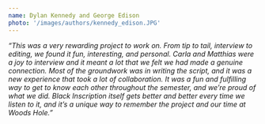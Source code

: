 ```yaml
---
name: Dylan Kennedy and George Edison
photo: '/images/authors/kennedy_edison.JPG'
---
```


*"This was a very rewarding project to work on. From tip to tail, interview to editing, we found it fun, interesting, and personal. Carla and Matthias were a joy to interview and it meant a lot that we felt we had made a genuine connection. Most of the groundwork was in writing the script, and it was a new experience that took a lot of collaboration. It was a fun and fulfilling way to get to know each other throughout the semester, and we’re proud of what we did. Black Inscription itself gets better and better every time we listen to it, and it’s a unique way to remember the project and our time at Woods Hole."*

